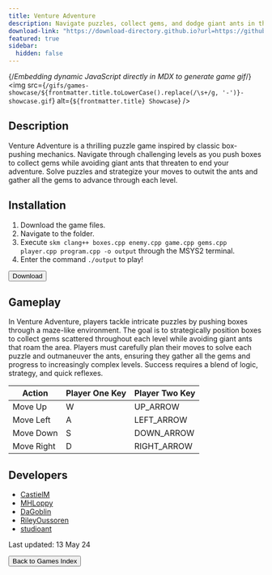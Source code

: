 ```yaml
---
title: Venture Adventure
description: Navigate puzzles, collect gems, and dodge giant ants in this thrilling box-pushing adventure!
download-link: "https://download-directory.github.io?url=https://github.com/thoth-tech/arcade-games/tree/main/games/VentureAdventure"
featured: true
sidebar:
  hidden: false
---
```


{/*Embedding dynamic JavaScript directly in MDX to generate game gif*/}
<img
  src={`/gifs/games-showcase/${frontmatter.title.toLowerCase().replace(/\s+/g, '-')}-showcase.gif`}
  alt={`${frontmatter.title} Showcase`}
/>

## Description

Venture Adventure is a thrilling puzzle game inspired by classic box-pushing mechanics. Navigate through challenging levels as you push boxes to collect gems while avoiding giant ants that threaten to end your adventure. Solve puzzles and strategize your moves to outwit the ants and gather all the gems to advance through each level.

## Installation

1. Download the game files.
2. Navigate to the folder.
3. Execute `skm clang++ boxes.cpp enemy.cpp game.cpp gems.cpp player.cpp program.cpp -o output` through the MSYS2 terminal.
4. Enter the command `./output` to play!

<div class="centered-button-container">
  <button
    class="custom-button"
    onclick={`window.open('${frontmatter['download-link']}', '_blank')`}>
    Download
  </button>
</div>

## Gameplay

In Venture Adventure, players tackle intricate puzzles by pushing boxes through a maze-like environment. The goal is to strategically position boxes to collect gems scattered throughout each level while avoiding giant ants that roam the area. Players must carefully plan their moves to solve each puzzle and outmaneuver the ants, ensuring they gather all the gems and progress to increasingly complex levels. Success requires a blend of logic, strategy, and quick reflexes.

| Action           | Player One Key | Player Two Key |
|------------------|----------------|----------------|
| Move Up          | W              | UP_ARROW       |
| Move Left        | A              | LEFT_ARROW     |
| Move Down        | S              | DOWN_ARROW     |
| Move Right       | D              | RIGHT_ARROW    |

## Developers

- [CastielM](https://github.com/CastielM)
- [MHLoppy](https://github.com/MHLoppy)
- [DaGoblin](https://github.com/DaGoblin)
- [RileyOussoren](https://github.com/RileyOussoren)
- [studioant](https://github.com/studioant)

Last updated: 13 May 24

<div class="centered-button-container">
  <button class="custom-button" onclick="location.href='/games'">
    Back to Games Index
  </button>
</div>
